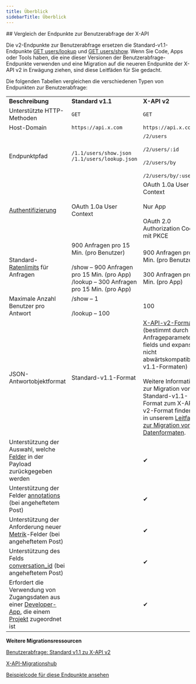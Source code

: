 ```yaml
---
title: Überblick
sidebarTitle: Überblick
---
```



<div id="comparing-x-apis-users-lookup-endpoints">
  ## Vergleich der Endpunkte zur Benutzerabfrage der X-API
</div>

Die v2-Endpunkte zur Benutzerabfrage ersetzen die Standard-v1.1-Endpunkte [GET users/lookup](https://developer.x.com/en/docs/twitter-api/v1/accounts-and-users/follow-search-get-users/api-reference/get-users-lookup.html) und [GET users/show](https://developer.x.com/en/docs/twitter-api/v1/accounts-and-users/follow-search-get-users/api-reference/get-users-show.html). Wenn Sie Code, Apps oder Tools haben, die eine dieser Versionen der Benutzerabfrage-Endpunkte verwenden und eine Migration auf die neueren Endpunkte der X-API v2 in Erwägung ziehen, sind diese Leitfäden für Sie gedacht. 
 

Die folgenden Tabellen vergleichen die verschiedenen Typen von Endpunkten zur Benutzerabfrage:
 

|     |     |     |
| :--- | :--- | :--- |
| **Beschreibung** | **Standard v1.1** | **X-API v2** |
| Unterstützte HTTP-Methoden | `GET` | `GET` |
| Host-Domain | `https://api.x.com` | `https://api.x.com` |
| Endpunktpfad | `/1.1/users/show.json` `/1.1/users/lookup.json` | `/2/users`<br /><br />`/2/users/:id`<br /><br />`/2/users/by`<br /><br />`/2/users/by/:username` |
| [Authentifizierung](/de/resources/fundamentals/authentication) | OAuth 1.0a User Context | OAuth 1.0a User Context<br /><br />Nur App<br /><br />OAuth 2.0 Authorization Code mit PKCE |
| Standard-[Ratenlimits](/de/resources/fundamentals/rate-limits) für Anfragen | 900 Anfragen pro 15 Min. (pro Benutzer)<br /><br />/show – 900 Anfragen pro 15 Min. (pro App)  <br />/lookup – 300 Anfragen pro 15 Min. (pro App) | 900 Anfragen pro 15 Min. (pro Benutzer)<br /><br />300 Anfragen pro 15 Min. (pro App) |
| Maximale Anzahl Benutzer pro Antwort | /show – 1<br /><br />/lookup – 100 | 100 |
| JSON-Antwortobjektformat | Standard-v1.1-Format | [X-API-v2-Format](/de/x-api/fundamentals/data-dictionary) (bestimmt durch die Anfrageparameter fields und expansions; nicht abwärtskompatibel mit v1.1-Formaten)<br /><br />Weitere Informationen zur Migration vom Standard-v1.1-Format zum X-API-v2-Format finden Sie in unserem [Leitfaden zur Migration von Datenformaten](/de/x-api/migrate/data-format-migration). |
| Unterstützung der Auswahl, welche [Felder](/de/x-api/fundamentals/data-dictionary) in der Payload zurückgegeben werden |     | ✔   |
| Unterstützung der Felder [annotations](/de/x-api/fundamentals/post-annotations) (bei angeheftetem Post) |     | ✔   |
| Unterstützung der Anforderung neuer [Metrik](/de/x-api/fundamentals/metrics)-Felder (bei angeheftetem Post) |     | ✔   |
| Unterstützung des Felds [conversation\_id](/de/x-api/fundamentals/conversation-id) (bei angeheftetem Post) |     | ✔   |
| Erfordert die Verwendung von Zugangsdaten aus einer [Developer-App](/de/resources/fundamentals/developer-apps), die einem [Projekt](/de/resources/fundamentals/projects) zugeordnet ist |     | ✔   |

**Weitere Migrationsressourcen**

[Benutzerabfrage: Standard v1.1 zu X-API v2](/de/x-api/users/lookup/migrate/standard-to-twitter-api-v2)

[X-API-Migrationshub](/de/x-api/migrate/overview)

[Beispielcode für diese Endpunkte ansehen](https://github.com/xdevplatform/Twitter-API-v2-sample-code "Beispielcode für diese Endpunkte ansehen")